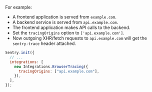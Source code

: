For example:

- A frontend application is served from `example.com`.
- A backend service is served from `api.example.com`.
- The frontend application makes API calls to the backend.
- Set the `tracingOrigins` option to `['api.example.com']`.
- Now outgoing XHR/fetch requests to `api.example.com` will get the `sentry-trace` header attached.

```javascript
Sentry.init({
  // ...
  integrations: [
    new Integrations.BrowserTracing({
      tracingOrigins: ["api.example.com"],
    }),
  ],
});
```
